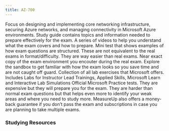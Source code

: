 ```yaml
---
title: AZ-700
---
```



<Card title="Get Started" icon="star">
  <LinkCard
    title="Exam AZ-700: Microsoft Azure Network Engineer Associate"
    href="https://learn.microsoft.com/certifications/exams/az-700?WT.mc_id=studentamb_165290"
    target="_blank"
  />
  Focus on designing and implementing core networking infrastructure, securing Azure
  networks, and managing connectivity in Microsoft Azure environments.
  <LinkCard
    title="AZ-700 Study Guide"
    href="https://learn.microsoft.com/credentials/certifications/resources/study-guides/az-700?WT.mc_id=studentamb_165290"
    target="_blank"
  />
  Study guide contains topics and information needed to prepare effectively for the
  exam.
  <LinkCard
    title="Exam Readiness Zone"
    href="https://learn.microsoft.com/en-us/shows/exam-readiness-zone/preparing-for-az-700-design-and-implement-core-networking-infrastructure-1-of-5?WT.mc_id=studentamb_165290"
    target="_blank"
  />
  A series of videos to help you understand what the exam covers and how to prepare.
  <LinkCard
    title="Practice Assessment"
    href="https://learn.microsoft.com/en-us/certifications/exams/az-700/practice/assessment?assessment-type=practice&assessmentId=70&WT.mc_id=studentamb_165290"
    target="_blank"
  />
  Mini test that shows examples of how exam questions are structured. These are not
  equivalent to the real exams in format/difficulty. They are way easier than real
  exams.
  <LinkCard title="Exam Sandbox" href="https://aka.ms/examdemo" target="_blank"/>
  Near exact copy of the exam environment you encouter during the real exam. Explore the sandbox to get familiar with how the exam looks so you save time and are not caught off guard.
  <LinkCard
    title="GitHub Labs"
    href="https://aka.ms/az700labs"
    target="_blank"
  />
  Collection of all lab exercises that Microsoft offers. Includes Labs for Instructor Lead Trainings, 
  Applied Skills, Microsoft Learn and Interactive Lab Simulations
</Card>

<Card title="MeasureUp Practice Tests" icon="open-book">
  <LinkCard
    title="MeasureUp Practice Test"
    href="https://www.measureup.com/microsoft-practice-test-az-700-designing-and-implementing-azure-networking-solutions.html#u44"
    target="_blank"
  />
  <LinkCard
    title="Whizlab Practice Tests"
    href="https://www.whizlabs.com/microsoft-azure-exam-az-700"
    target="_blank"
  />
  Official Microsoft Practice tests. They are expensive but they will prepare
  you for the exam. They are harder than normal exam questions but that helps
  even more to identify your weak areas and where you need to study more.
  MeasureUp also offers a money-back guarantee if you don’t pass the exam and
  subscriptions in case you are planning to take multiple exams.
</Card>

### Studying Resources

<Tabs>

<TabItem label="Text">
  <CardGrid>
    <LinkCard
      title="Microsoft Learn"
      href="https://learn.microsoft.com/certifications/exams/az-700?WT.mc_id=studentamb_165290"
      target="_blank"
    />
  </CardGrid>
</TabItem>

<TabItem label="Videos">
  <CardGrid>
    <LinkCard
      title="John Savill's Course"
      href="https://www.youtube.com/playlist?list=PLlVtbbG169nGeFODKRZhjqdSxFpSPXVOa"
      target="_blank"
    />
    <LinkCard
      title="I am IT Geek Course"
      href="https://www.youtube.com/watch?v=aM3YPdeln_U&list=PLJBGLF8tZlXPMrwa1ix_Tv5P6RiF8ni3t&pp=iAQB"
      target="_blank"
    />
    <LinkCard
      title="Azure Networking Masterclass - A Guide to Cloud"
      href="https://www.youtube.com/watch?v=DFdOi0QVso4"
      target="_blank"
    />
  </CardGrid>
</TabItem>

<TabItem label="Paid">
  <CardGrid>
    <LinkCard
      title="Pluralsight Course"
      href="https://www.pluralsight.com/paths/designing-and-implementing-microsoft-azure-networking-solutions-az-700"
      target="_blank"
    />
  </CardGrid>
</TabItem>

  <TabItem label="Misc">
  <CardGrid>
    <LinkCard title="Microsoft Azure Free Account" href="https://azure.microsoft.com/en-us/offers/ms-azr-0044p?WT.mc_id=studentamb_165290" target="_blank"/> 
    <LinkCard title="CISCO Networking Basics Course" href="https://skillsforall.com/course/networking-basics?courseLang=en-US" target="_blank"/>
  </CardGrid>
  </TabItem>
</Tabs>
